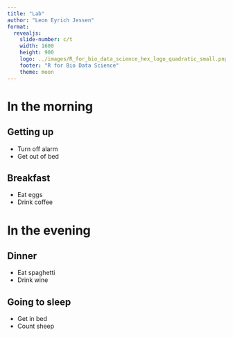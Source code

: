 ```yaml
---
title: "Lab"
author: "Leon Eyrich Jessen"
format:
  revealjs:
    slide-number: c/t
    width: 1600
    height: 900
    logo: ../images/R_for_bio_data_science_hex_logo_quadratic_small.png
    footer: "R for Bio Data Science"
    theme: moon
---
```


# In the morning

## Getting up

-   Turn off alarm
-   Get out of bed

## Breakfast

-   Eat eggs
-   Drink coffee

# In the evening

## Dinner

-   Eat spaghetti
-   Drink wine

## Going to sleep

-   Get in bed
-   Count sheep
